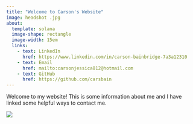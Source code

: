 ```yaml
---
title: "Welcome to Carson's Website"
image: headshot .jpg
about: 
  template: solana
  image-shape: rectangle
  image-width: 15em
  links: 
    - text: LinkedIn
      href: https://www.linkedin.com/in/carson-bainbridge-7a3a12310
    - text: Email 
      href: mailto:carsonjessica812@hotmail.com 
    - text: GitHub
      href: https://github.com/carsbain
---
```


Welcome to my website! This is some information about me and I have linked some helpful ways to contact me.

![](images/IMG_0310.JPEG)
